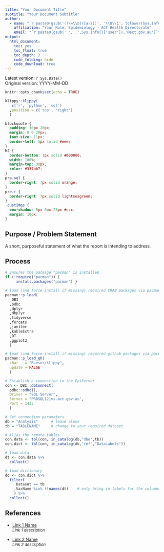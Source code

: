 ```yaml
---
title: "Your Document Title"
subtitle: "Your Document Subtitle"
author:
  - name: "`r paste0(gsub('(?<=\\b)([a-z])', '\\U\\1', tolower(Sys.info()['user']), perl=TRUE))`"
    affiliation: "Your Role, Epidemiology - ACT Health Directorate"
    email: "`r paste0(gsub(' ','.',Sys.info()['user']),'@act.gov.au')`"
output: 
  html_document: 
    toc: yes
    toc_float: true
    toc_depth: 3
    code_folding: hide
    code_download: true
---
```


Latest version: `r Sys.Date()` </br> Original version: YYYY-MM-DD

```r
knitr::opts_chunk$set(echo = TRUE)
```

```r
klippy::klippy(
   c('r', 'python', 'sql')
  ,position = c('top', 'right')
  )
```

```css
blockquote {
  padding: 10px 20px;
  margin: 0 0 20px;
  font-size: 11px;
  border-left: 5px solid #eee;
}
h2 {
  border-bottom: 1px solid #000000;
  width: 100%;
  margin-top: 30px;
  color: #337ab7;
}
pre.sql {
  border-right: 7px solid orange;
}
pre.r {
  border-right: 7px solid lightseagreen;
}
.custimgs {
  box-shadow: 5px 0px 25px #ccc;
  margin: 10px;
}
```


## Purpose / Problem Statement

A short, purposeful statement of what the report is intending to address.

## Process

```r

# Ensures the package "pacman" is installed
if (!require("pacman")) {
     install.packages("pacman") }

# load (and force-install if missing) required CRAN packages via pacman
pacman::p_load(
   DBI
  ,odbc
  ,dplyr
  ,dbplyr
  ,tidyverse
  ,forcats
  ,janitor
  ,kableExtra
  ,DT
  ,ggplot2
  )

# load (and force-install if missing) required github packages via pacman
pacman::p_load_gh(
  char   = "RLesur/klippy",
  update = FALSE
  )

```

```r

# Establish a connection to the EpiServer
con <- DBI::dbConnect(
  odbc::odbc(), 
  Driver = "SQL Server", 
  Server = "PRDSQL121vs.act.gov.au", 
  Port = 1433
  )

# Set connection parameters
db = "Analysis"      # leave alone
tb = "TABLENAME"     # change to your required dataset

# Alias the remote tables
con.data <- tbl(con, in_catalog(db,"dbo",tb))
con.dict <- tbl(con, in_catalog(db,"ref","DataLabels"))

# load data
dt <- con.data %>%
  collect()

# load dictionary
dd <- con.dict %>%
  filter(
     Dataset == tb
    ,VarName %in% !!names(dt)    # only bring in labels for the columns loaded
    ) %>%
  collect()

```


## References

-   [Link 1 Name](https://www.google.com)\
    <font size="2">*Link 1 description*</font>

-   [Link 2 Name](https://www.google.com/)\
    <font size="2">*Link 2 description*</font>
